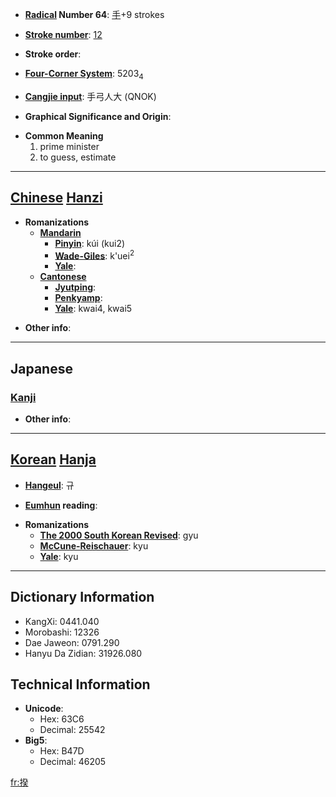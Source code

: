 * '''[[Wiktionary:Chinese radical index| Radical]] Number 64''': [[Wiktionary:Chinese radical index 手|手]]+9 strokes

* '''[[Wiktionary:Chinese total strokes index|Stroke number]]''': [[Wiktionary:Chinese total strokes index 12|12]]

* '''Stroke order''': 

* '''[[Wiktionary:Chinese four corner index|Four-Corner System]]''': 5203<sub>4</sub>

* '''[[Wiktionary:Chinese Cangjie index|Cangjie input]]''': 手弓人大 (QNOK)

* '''Graphical Significance and Origin''': 

* '''Common Meaning'''
*#prime minister
*# to guess, estimate


----

== [[Chinese]] [[Hanzi]] ==

* '''Romanizations'''
** '''[[Mandarin]]'''
*** '''[[Pinyin]]''': kúi (kui2)
*** '''[[Wade-Giles]]''': k'uei<sup>2</sup>
*** '''[[Yale]]''': 
** '''[[Cantonese]]'''
*** '''[[Jyutping]]''':
*** '''[[Penkyamp]]''': 
*** '''[[Yale]]''': kwai4, kwai5

* '''Other info''': 

----

==Japanese==
===[[Kanji]]===
{{kanji|on readings=[[き]] (ki)|kun readings=[[はかる]] (hakaru), [[はかりごと]] (hakarigoto)}}

* '''Other info''':  

----

== [[Korean]] [[Hanja]] ==

* '''[[Hangeul]]''': 규

* '''[[Eumhun]] reading''': 

* '''Romanizations'''
** '''[[The 2000 South Korean Revised Romanization|The 2000 South Korean Revised]]''': gyu
** '''[[McCune-Reischauer]]''': kyu
** '''[[Yale]]''': kyu

----

== Dictionary Information ==

* KangXi: 0441.040
* Morobashi: 12326
* Dae Jaweon: 0791.290
* Hanyu Da Zidian: 31926.080

== Technical Information ==

* '''Unicode''':
** Hex: 63C6
** Decimal: 25542
* '''Big5''':
** Hex: B47D
** Decimal: 46205

[[fr:揆]]